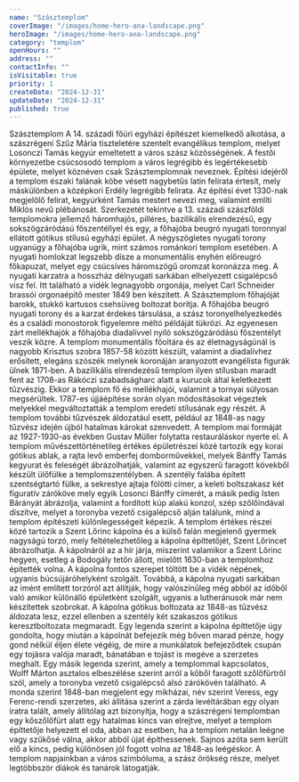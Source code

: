 ```yaml
---
name: "Szásztemplom"
coverImage: "/images/home-hero-ana-landscape.png"
heroImage: "/images/home-hero-ana-landscape.png"
category: "templom"
openHours: ""
address: ""
contactInfo: ""
isVisitable: true
priority: 1
createDate: "2024-12-31"
updateDate: "2024-12-31"
published: true
---
```


<ContentTitle>
    Szásztemplom
</ContentTitle>
<ContentBlockQuote
    quote="Egy legenda szerint a kápolna építtetője úgy gondolta, hogy miután a kápolnát befejezik még bőven marad pénze, hogy gond nélkül éljen élete végéig, de mire a munkálatok befejeződtek csupán egy tojásra valója maradt, bánatában e tojást is megéve a szerzetes meghalt."
>
</ContentBlockQuote>
<ContentTextBlock>
A 14. századi főúri egyházi építészet kiemelkedő alkotása, a szászrégeni Szűz Mária tiszteletére szentelt evangélikus templom, melyet Losonczi Tamás kegyúr emeltetett a város szász közösségének. A festői környezetbe csúcsosodó templom a város legrégibb és legértékesebb épülete, melyet köznéven csak Szásztemplomnak neveznek. Építési idejéről a templom északi falának köbe vésett nagybetűs latin felirata értesít, mely máskülönben a középkori Erdély legrégibb felirata. Az építési évet 1330-nak megjelölő felirat, kegyúrként Tamás mestert nevezi meg, valamint említi Miklós nevű plébánosát.
</ContentTextBlock>
<ContentTextBlock>
Szerkezetét tekintve a 13. századi szászföldi templomokra jellemző háromhajós, pilléres, bazilikális elrendezésű, egy sokszögzáródású főszentéllyel és egy, a főhajóba beugró nyugati toronnyal ellátott gótikus stílusú egyházi épület. A négyszögletes nyugati torony ugyanúgy a főhajóba ugrik, mint számos románkori templom esetében. A nyugati homlokzat legszebb dísze a monumentális enyhén előreugró főkapuzat, melyet egy csúcsíves háromszögű oromzat koronázza meg. A nyugati karzatra a hosszház délnyugati sarkában elhelyezett csigalépcső visz fel.  Itt található a vidék legnagyobb orgonája, melyet Carl Schneider brassói orgonaépítő mester 1849 ben készített.
</ContentTextBlock>
<ContentTextBlock>
A Szásztemplom főhajóját barokk, stukkó kartusos csehsüveg boltozat borítja. A főhajóba beugró nyugati torony és a karzat érdekes társulása, a szász toronyelhelyezkedés és a családi monostorok figyelemre méltó példáját tükrözi. Az egyenesen zárt mellékhajók a főhajóba diadalívvel nyíló sokszögzáródású főszentélyt veszik közre. A templom monumentális főoltára és az életnagyságúnál is nagyobb Krisztus szobra 1857-58 között készült, valamint a diadalívhez erősített, elegáns szószék melynek koronáján aranyozott evangélista figurák ülnek 1871-ben.
</ContentTextBlock>
<ContentTextBlock>
A bazilikális elrendezésű templom ilyen stílusban maradt fent az 1708-as Rákóczi szabadságharc alatt a kurucok által keletkezett tűzvészig. Ekkor a templom fő és mellékhajói, valamint a tornyai súlyosan megsérültek. 1787-es újjáépítése során olyan módosításokat végeztek melyekkel megváltoztatták a templom eredeti stílusának egy részét. A templom további tűzvészek áldozatául esett, például az 1848-as nagy tűzvész idején újból hatalmas károkat szenvedett. A templom mai formáját az 1927-1930-as években Gustav Müller folytatta restauráláskor nyerte el.
</ContentTextBlock>
<ContentTextBlock>
A templom művészettörténetileg értékes épületrészei közé tartozik egy korai gótikus ablak, a rajta levő emberfej domborművekkel, melyek Bánffy Tamás kegyurat és feleségét ábrázolhatják, valamint az egyszerű faragott kövekből készült ülőfülke a templomszentélyben. A szentély falába épített szentségtartó fülke, a sekrestye ajtaja fölötti címer, a keleti boltszakasz két figuratív záróköve mely egyik Losonci Bánffy címerét, a másik pedig Isten Bárányát ábrázolja, valamint a fordított kúp alakú konzol, szép szőlőindával díszítve, melyet a toronyba vezető csigalépcső alján találunk, mind a templom építészeti különlegességeit képezik. 
</ContentTextBlock>
<ContentTextBlock>
A templom értékes részei közé tartozik a Szent Lőrinc kápolna és a külső falán megjelenő gyermek nagyságú torzó, mely feltételezhetőleg a kápolna építtetőjét, Szent Lőrincet ábrázolhatja. A kápolnáról az a hír járja, miszerint valamikor a Szent Lőrinc hegyen, esetleg a Bodogály tetőn állott, mielőtt 1630-ban a templomhoz építették volna. A kápolna fontos szerepet töltött be a vidék népének, ugyanis búcsújáróhelyként szolgált. Továbbá, a kápolna nyugati sarkában az imént említett torzóról azt állítják, hogy valószínűleg még abból az időből való amikor különálló épületként szolgált, ugyanis a lutheránusok már nem készítettek szobrokat. A kápolna gótikus boltozata az 1848-as tűzvész áldozata lesz, ezzel ellenben a szentély két szakaszos gótikus keresztboltozata megmaradt.
</ContentTextBlock>
<ContentTextBlock>
Egy legenda szerint a kápolna építtetője úgy gondolta, hogy miután a kápolnát befejezik még bőven marad pénze, hogy gond nélkül éljen élete végéig, de mire a munkálatok befejeződtek csupán egy tojásra valója maradt, bánatában e tojást is megéve a szerzetes meghalt.
</ContentTextBlock>
<ContentTextBlock>
Egy másik legenda szerint, amely a templommal kapcsolatos, Wolff Márton asztalos elbeszélése szerint arról a kőből faragott szőlőfürtről szól, amely a toronyba vezető csigalépcső alsó zárókövén található. A monda szerint 1848-ban megjelent egy mikházai, név szerint Veress, egy Ferenc-rendi szerzetes, aki állítása szerint a zárda levéltárában egy olyan iratra talált, amely állítólag azt bizonyítja, hogy a szászrégeni templomban egy kőszőlőfürt alatt egy hatalmas kincs van elrejtve, melyet a templom építtetője helyezett el oda, abban az esetben, ha a templom netalán leégne vagy szűkősé válna, akkor abból újat építhessenek. Sajnos azóta sem került elő a kincs, pedig különösen jól fogott volna az 1848-as leégéskor. A templom napjainkban a város szimbóluma, a szász örökség része, melyet legtöbbször diákok és tanárok látogatják.
</ContentTextBlock>